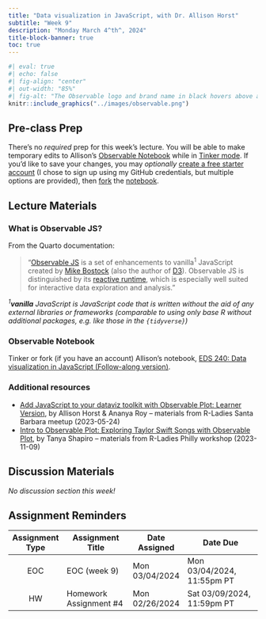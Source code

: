 ```yaml
---
title: "Data visualization in JavaScript, with Dr. Allison Horst"
subtitle: "Week 9"
description: "Monday March 4^th^, 2024"
title-block-banner: true
toc: true
---
```


```r
#| eval: true 
#| echo: false
#| fig-align: "center"
#| out-width: "85%" 
#| fig-alt: "The Observable logo and brand name in black hovers above a series of yellow, red, and blue data points that appear to be timeseries data."
knitr::include_graphics("../images/observable.png")
```

## Pre-class Prep

There's no *required* prep for this week's lecture. You will be able to make temporary edits to Allison's [Observable Notebook](https://observablehq.com/documentation/notebooks/) while in [Tinker mode](https://observablehq.com/documentation/collaboration/tinker-mode). If you'd like to save your changes, you may *optionally* [create a free starter account](https://observablehq.com/documentation/accounts-workspaces/accounts) (I chose to sign up using my GitHub credentials, but multiple options are provided), then [fork](https://observablehq.com/documentation/notebooks/forking) the [notebook](https://observablehq.com/@observablehq/eds-240-javascript-data-viz-follow). 

## Lecture Materials 

### What is Observable JS?

From the Quarto documentation:

>"[Observable JS](https://observablehq.com/@observablehq/observable-javascript) is a set of enhancements to vanilla^1^ JavaScript created by [Mike Bostock](https://en.wikipedia.org/wiki/Mike_Bostock) (also the author of [D3](https://d3js.org/)). Observable JS is distinguished by its [reactive runtime](https://github.com/observablehq/runtime), which is especially well suited for interactive data exploration and analysis."

[*^1^**vanilla** JavaScript is JavaScript code that is written without the aid of any external libraries or frameworks (comparable to using only base R without additional packages, e.g. like those in the `{tidyverse}`)*]{.body-text-s}

### Observable Notebook

Tinker or fork (if you have an account) Allison's notebook, [EDS 240: Data visualization in JavaScript (Follow-along version)](https://observablehq.com/@observablehq/eds-240-javascript-data-viz-follow).

### Additional resources

- [Add JavaScript to your dataviz toolkit with Observable Plot: Learner Version](https://observablehq.com/@observablehq/r-ladies-observable-plot-feb-2023-learner-version), by Allison Horst & Ananya Roy -- materials from R-Ladies Santa Barbara meetup (2023-05-24)
- [Intro to Observable Plot: Exploring Taylor Swift Songs with Observable Plot](https://github.com/tashapiro/intro-observable?tab=readme-ov-file), by Tanya Shapiro -- materials from R-Ladies Philly workshop (2023-11-09)

## Discussion Materials

*No discussion section this week!*

## Assignment Reminders

| Assignment Type | Assignment Title       | Date Assigned  | Date Due                   |
|:---------------:|------------------------|----------------|----------------------------|
| EOC             | EOC (week 9)           | Mon 03/04/2024 | Mon 03/04/2024, 11:55pm PT |
| HW              | Homework Assignment #4 | Mon 02/26/2024 | Sat 03/09/2024, 11:59pm PT |

<!-- | Assignment Type | Assignment Title                                                 | Date Assigned  | Date Due        | -->
<!-- |:---------------:|-------------------------------------------------------|----------------|----------------------------| -->
<!-- | EOC             | [EOC (week 9)](https://forms.gle/2Sz98wAUbSFq7Tqt6)   | Mon 03/04/2024 | Mon 03/04/2024, 11:55pm PT | -->
<!-- | HW              | [Homework Assignment #4](../assignments/HW4.qmd)      | Mon 02/26/2024 | Sat 03/09/2024, 11:59pm PT | -->

